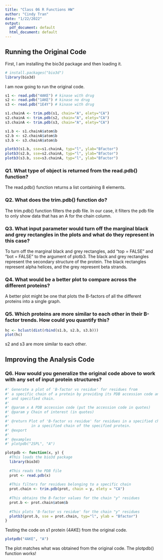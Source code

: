```yaml
---
title: "Class 06 R Functions HW"
author: "Cindy Tran"
date: "1/22/2022"
output:
  pdf_document: default
  html_document: default
---
```


## Running the Original Code

First, I am installing the bio3d package and then loading it. 

```r
# install.packages("bio3d")
library(bio3d)
```

I am now going to run the original code. 

```r
s1 <- read.pdb("4AKE") # kinase with drug
s2 <- read.pdb("1AKE") # kinase no drug
s3 <- read.pdb("1E4Y") # kinase with drug
```

```r
s1.chainA <- trim.pdb(s1, chain="A", elety="CA")
s2.chainA <- trim.pdb(s2, chain="A", elety="CA")
s3.chainA <- trim.pdb(s3, chain="A", elety="CA")
```

```r
s1.b <- s1.chainA$atom$b
s2.b <- s2.chainA$atom$b
s3.b <- s3.chainA$atom$b
```

```r
plotb3(s1.b, sse=s1.chainA, typ="l", ylab="Bfactor")
plotb3(s2.b, sse=s2.chainA, typ="l", ylab="Bfactor")
plotb3(s3.b, sse=s3.chainA, typ="l", ylab="Bfactor")
```

### Q1. What type of object is returned from the read.pdb() function? 
The read.pdb() function returns a list containing 8 elements.

### Q2. What does the trim.pdb() function do?
The trim.pdb() function filters the pdb file. In our case, it filters the pdb file to only show data that has an A for the chain column.

### Q3. What input parameter would turn off the marginal black and grey rectangles in the plots and what do they represent in this case?
To turn off the marginal black and grey rectangles, add "top = FALSE" and "bot = FALSE" to the argument of plotb3. 
The black and grey rectangles represent the secondary structure of the protein. The black rectangles represent alpha helices, and the grey represent beta strands. 

### Q4. What would be a better plot to compare across the different proteins?
A better plot might be one that plots the B-factors of all the different proteins into a single graph. 

### Q5. Which proteins are more similar to each other in their B-factor trends. How could you quantify this?

```r
hc <- hclust(dist(rbind(s1.b, s2.b, s3.b)))
plot(hc)
```

s2 and s3 are more similar to each other.

## Improving the Analysis Code

### Q6. How would you generalize the original code above to work with any set of input protein structures?

```r

#' Generate a plot of 'B-factor vs residue' for residues from 
#' a specific chain of a protein by providing its PDB accession code and specified chain. 
#' and specified chain.
#'
#' @param x A PDB accession code (put the accession code in quotes)
#' @param y Chain of interest (in quotes)
#'
#' @return Plot of 'B-factor vs residue' for residues in a specified chain of the specified protein.
#'          in a specified chain of the specified protein.
#' @export
#'
#' @examples
#' plotpdb("2SPL", "A")

plotpdb <- function(x, y) {
  #This loads the bio3d package
  library(bio3d)
  
  #This reads the PDB file
  prot <- read.pdb(x)
  
  #This filters for residues belonging to a specific chain 
  prot.chain <- trim.pdb(prot, chain = y, elety = "CA")
  
  #This obtains the B-factor values for the chain "y" residues
  prot.b <- prot.chain$atom$b
  
  #This plots 'B-factor vs residue' for the chain "y" residues
  plotb3(prot.b, sse = prot.chain, typ="l", ylab = "Bfactor")
}
```

Testing the code on s1 protein (4AKE) from the original code.
```r
plotpdb("4AKE", "A")
```

The plot matches what was obtained from the original code. The plotpdb() function works!













